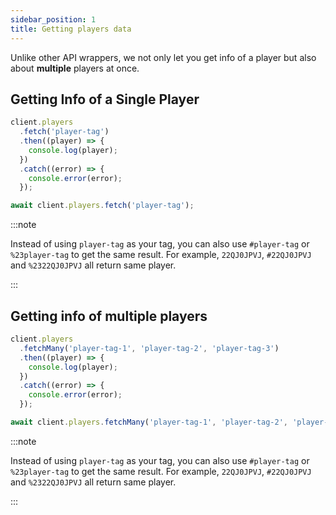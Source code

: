 ```yaml
---
sidebar_position: 1
title: Getting players data
---
```



Unlike other API wrappers, we not only let you get info of a player but also about **multiple** players at once.

## Getting Info of a Single Player

<Tabs groupId="language-choice">
<TabItem value="javascript" label="JavaScript" default>

```javascript
client.players
  .fetch('player-tag')
  .then((player) => {
    console.log(player);
  })
  .catch((error) => {
    console.error(error);
  });
```

</TabItem>
<TabItem value="esm" label="ESM">

```javascript
await client.players.fetch('player-tag');
```

</TabItem>
</Tabs>

:::note

Instead of using `player-tag` as your tag, you can also use `#player-tag` or `%23player-tag` to get the same result. For
example, `22QJ0JPVJ`, `#22QJ0JPVJ` and `%2322QJ0JPVJ` all return same player.

:::

## Getting info of multiple players

<Tabs groupId="language-choice">
<TabItem value="javascript" label="JavaScript" default>

```javascript
client.players
  .fetchMany('player-tag-1', 'player-tag-2', 'player-tag-3')
  .then((player) => {
    console.log(player);
  })
  .catch((error) => {
    console.error(error);
  });
```

</TabItem>
<TabItem value="esm" label="ESM">

```javascript
await client.players.fetchMany('player-tag-1', 'player-tag-2', 'player-tag-3');
```

</TabItem>
</Tabs>

:::note

Instead of using `player-tag` as your tag, you can also use `#player-tag` or `%23player-tag` to get the same result. For
example, `22QJ0JPVJ`, `#22QJ0JPVJ` and `%2322QJ0JPVJ` all return same player.

:::
